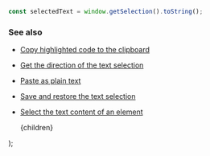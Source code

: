 
```js
const selectedText = window.getSelection().toString();
```

### See also

-   [Copy highlighted code to the clipboard](/copy-highlighted-code-to-the-clipboard)
-   [Get the direction of the text selection](/get-the-direction-of-the-text-selection)
-   [Paste as plain text](/paste-as-plain-text)
-   [Save and restore the text selection](/save-and-restore-the-text-selection)
-   [Select the text content of an element](/select-the-text-content-of-an-element)

    <PostLayout keywords="get selected text, window getSelection" title="Get the selected text">
        {children}
    </PostLayout>
);
